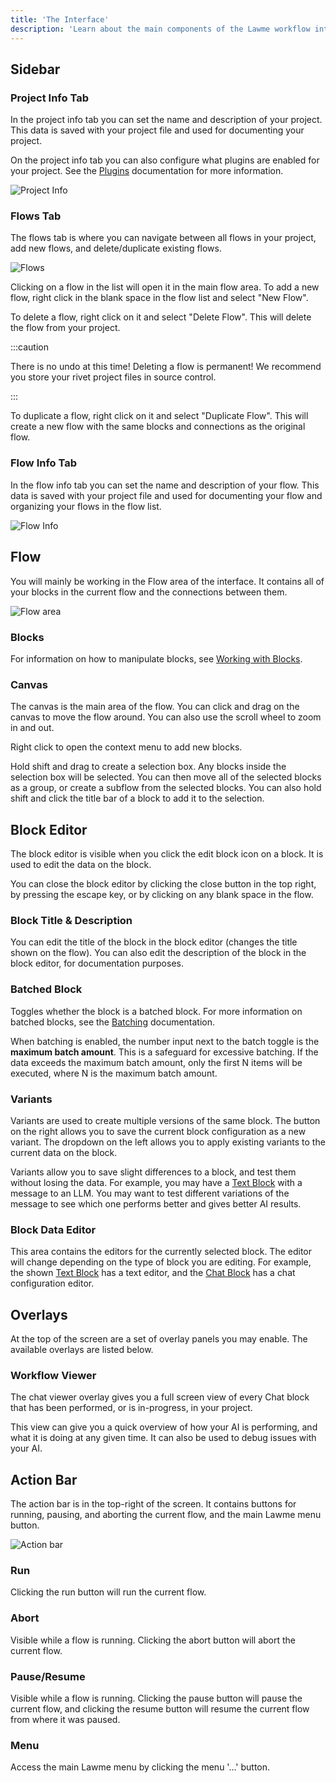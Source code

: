 ```yaml
---
title: 'The Interface'
description: 'Learn about the main components of the Lawme workflow interface'
---
```


## Sidebar

### Project Info Tab

In the project info tab you can set the name and description of your project. This data is saved with your project file and used for documenting your project.

On the project info tab you can also configure what plugins are enabled for your project. See the [Plugins](./plugins.md) documentation for more information.

![Project Info](../assets/project-info.png)

### Flows Tab

The flows tab is where you can navigate between all flows in your project, add new flows, and delete/duplicate existing flows.

![Flows](../assets/flows.png)

Clicking on a flow in the list will open it in the main flow area. To add a new flow, right click in the blank space in the flow list and select "New Flow".

To delete a flow, right click on it and select "Delete Flow". This will delete the flow from your project.

:::caution

There is no undo at this time! Deleting a flow is permanent! We recommend you store your rivet project files in source control.

:::

To duplicate a flow, right click on it and select "Duplicate Flow". This will create a new flow with the same blocks and connections as the original flow.

### Flow Info Tab

In the flow info tab you can set the name and description of your flow. This data is saved with your project file and used for documenting your flow and organizing your flows in the flow list.

![Flow Info](../assets/flow-info.png)

## Flow

You will mainly be working in the Flow area of the interface. It contains all of your blocks in the current flow and the connections between them.

![Flow area](../assets/flow-area.png)

### Blocks

For information on how to manipulate blocks, see [Working with Blocks](./adding-connecting-blocks.md).

### Canvas

The canvas is the main area of the flow. You can click and drag on the canvas to move the flow around. You can also use the scroll wheel to zoom in and out.

Right click to open the context menu to add new blocks.

Hold shift and drag to create a selection box. Any blocks inside the selection box will be selected. You can then move all of the selected blocks as a group, or create a subflow from the selected blocks. You can also hold shift and click the title bar of a block to add it to the selection.

## Block Editor

The block editor is visible when you click the edit block icon on a block. It is used to edit the data on the block.

You can close the block editor by clicking the close button in the top right, by pressing the escape key, or by clicking on any blank space in the flow.

### Block Title & Description

You can edit the title of the block in the block editor (changes the title shown on the flow). You can also edit the description of the block in the block editor, for documentation purposes.

### Batched Block

Toggles whether the block is a batched block. For more information on batched blocks, see the [Batching](./batching) documentation.

When batching is enabled, the number input next to the batch toggle is the **maximum batch amount**. This is a safeguard for excessive batching. If the data exceeds the maximum batch amount, only the first N items will be executed, where N is the maximum batch amount.

### Variants

Variants are used to create multiple versions of the same block. The button on the right allows you to save the current block configuration as a new variant. The dropdown on the left allows you to apply existing variants to the current data on the block.

Variants allow you to save slight differences to a block, and test them without losing the data. For example, you may have a [Text Block](../../block-reference/text) with a message to an LLM. You may want to test different variations of the message to see which one performs better and gives better AI results.

### Block Data Editor

This area contains the editors for the currently selected block. The editor will change depending on the type of block you are editing. For example, the shown [Text Block](../../block-reference/text) has a text editor, and the [Chat Block](../../block-reference/chat) has a chat configuration editor.

## Overlays

At the top of the screen are a set of overlay panels you may enable. The available overlays are listed below.


### Workflow Viewer

The chat viewer overlay gives you a full screen view of every Chat block that has been performed, or is in-progress, in your project.

This view can give you a quick overview of how your AI is performing, and what it is doing at any given time. It can also be used to debug issues with your AI.

## Action Bar

The action bar is in the top-right of the screen. It contains buttons for running, pausing, and aborting the current flow, and the main Lawme menu button.

![Action bar](../assets/action-bar.png)

### Run

Clicking the run button will run the current flow.

### Abort

Visible while a flow is running. Clicking the abort button will abort the current flow.

### Pause/Resume

Visible while a flow is running. Clicking the pause button will pause the current flow, and clicking the resume button will resume the current flow from where it was paused.

### Menu

Access the main Lawme menu by clicking the menu '...' button.
